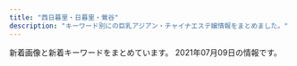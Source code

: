 ```yaml
---
title: "西日暮里・日暮里・鶯谷"
description: "キーワード別にの巨乳アジアン・チャイナエステ嬢情報をまとめました。"
---
```


新着画像と新着キーワードをまとめています。
2021年07月09日の情報です。

<DmmAffiliateIns />
<KeywordTable
  shops={
    [
    {
        "station": "JR\u897f\u65e5\u66ae\u91cc\u99c5",
        "name": "For You",
        "img_links": [
            "http://flowerscent.este.work/frame/fla/photo04.jpg",
            "http://flowerscent.este.work/frame/scroll3/scroll3.jpg",
            "http://flowerscent.este.work/2/uploadimg/1621772225.jpg",
            "http://flowerscent.este.work/navi/blk/temp_under2.jpg",
            "http://flowerscent.este.work/img/header.jpg",
            "http://flowerscent.este.work/kanban.png",
            "http://flowerscent.este.work/frame/fla/photo02.jpg",
            "http://flowerscent.este.work/2/uploadimg/1600260826.jpg",
            "http://flowerscent.este.work/frame/telimg/telbar.png",
            "http://flowerscent.este.work/frame/scroll1/scroll1.jpg",
            "http://flowerscent.este.work/frame/scroll2/scroll2.jpg",
            "http://flowerscent.este.work/frame/scroll4/scroll4.jpg",
            "http://flowerscent.este.work/2/uploadimg/1621772192.jpeg",
            "http://flowerscent.este.work/frame/fla/photo01.jpg",
            "http://flowerscent.este.work/2/uploadimg/1599833697.jpg",
            "http://flowerscent.este.work/frame/fla/photo03.jpg",
            "http://flowerscent.este.work/frame/scroll5/scroll5.jpg",
            "http://flowerscent.este.work/frame/fla/photo05.jpg"
        ],
        "keywords": {
            "87": 6,
            "83": 18,
            "E": 12,
            "C": 30,
            "86": 6,
            "84": 6
        },
        "url": "http://flowerscent.este.work/"
    },
    {
        "img_links": [
            "http://www.mac-riraku106.xyz/uploads/191128/1-19112Q31009521.jpg",
            "http://www.mac-riraku106.xyz/uploads/200317/1-20031G4420c38.jpg",
            "http://www.mac-riraku106.xyz/uploads/191219/1-191219124141563.jpg",
            "http://www.mac-riraku106.xyz/uploads/190723/30-1.jpg",
            "http://www.mac-riraku106.xyz/static/picture/top-img01.png",
            "http://www.mac-riraku106.xyz/uploads/191106/1-191106092J62Y.jpg",
            "http://www.mac-riraku106.xyz/uploads/191209/1-1912091229204E.jpg",
            "http://www.mac-riraku106.xyz/uploads/190723/1-2.jpg",
            "http://www.mac-riraku106.xyz/uploads/200325/1-2003251H340B9.jpg",
            "http://www.mac-riraku106.xyz/uploads/190723/23-1.jpg",
            "http://www.mac-riraku106.xyz/static/picture/top-img02.png",
            "http://www.mac-riraku106.xyz/uploads/190723/25-1.jpg",
            "http://www.mac-riraku106.xyz/uploads/200501/1-200501125159161.jpg",
            "http://www.mac-riraku106.xyz/uploads/200501/1-200501145011C2.jpg",
            "http://www.mac-riraku106.xyz/uploads/190723/34-1.jpg",
            "http://www.mac-riraku106.xyz/uploads/191106/1-191106092T0531.jpg",
            "http://www.mac-riraku106.xyz/uploads/200801/1-200P1110412514.jpg",
            "http://www.mac-riraku106.xyz/uploads/200317/1-20031G44220J0.jpg",
            "http://www.mac-riraku106.xyz/uploads/200501/1-200501144951148.jpg",
            "http://www.mac-riraku106.xyz/uploads/200317/1-20031G44235R7.jpg",
            "http://www.mac-riraku106.xyz/uploads/200608/1-20060Q02506204.jpg",
            "http://www.mac-riraku106.xyz/uploads/191209/1-191209123459153.jpg",
            "http://www.mac-riraku106.xyz/uploads/200310/1-200310130925920.jpg",
            "http://www.mac-riraku106.xyz/uploads/190723/10-1.jpg",
            "http://www.mac-riraku106.xyz/uploads/191209/1-191209122ZY50.jpg",
            "http://www.mac-riraku106.xyz/uploads/190906/1-1ZZ6125225A4.jpg",
            "http://www.mac-riraku106.xyz/uploads/200325/1-2003251H312V4.jpg",
            "http://www.mac-riraku106.xyz/uploads/200801/1-200P1110631926.jpg",
            "http://www.mac-riraku106.xyz/static/picture/top-img03.png",
            "http://www.mac-riraku106.xyz/static/picture/tel.png",
            "http://www.mac-riraku106.xyz/uploads/190906/1-1ZZ612503C39.jpg",
            "http://www.mac-riraku106.xyz/uploads/190826/1-1ZR6144611E0.jpg",
            "http://www.mac-riraku106.xyz/uploads/200818/1-200QQ554231G.jpg",
            "http://www.mac-riraku106.xyz/static/picture/michi02.png",
            "http://www.mac-riraku106.xyz/uploads/200310/1-200310130Z0421.jpg",
            "http://www.mac-riraku106.xyz/uploads/200801/1-200P1110A4M2.jpg",
            "http://www.mac-riraku106.xyz/uploads/200501/1-200501125251121.jpg",
            "http://www.mac-riraku106.xyz/uploads/190723/23-2.jpg",
            "http://www.mac-riraku106.xyz/static/picture/call.png",
            "http://www.mac-riraku106.xyz/uploads/200501/1-200501145002a7.jpg",
            "http://www.mac-riraku106.xyz/uploads/190723/21-1.jpg",
            "http://www.mac-riraku106.xyz/uploads/190723/10-2.jpg",
            "http://www.mac-riraku106.xyz/uploads/200310/1-20031013091I08.jpg",
            "http://www.mac-riraku106.xyz/uploads/191008/1-19100Q5453V63.jpg",
            "http://www.mac-riraku106.xyz/uploads/190723/1-1.jpg",
            "http://www.mac-riraku106.xyz/static/picture/top-img09.png",
            "http://www.mac-riraku106.xyz/uploads/190723/33-1.jpg",
            "http://www.mac-riraku106.xyz/uploads/190723/23-3.jpg",
            "http://www.mac-riraku106.xyz/uploads/200501/1-200501125150516.jpg",
            "http://www.mac-riraku106.xyz/uploads/191106/1-191106092S0357.jpg",
            "http://www.mac-riraku106.xyz/uploads/200608/1-20060Q0251EY.jpg",
            "http://www.mac-riraku106.xyz/uploads/191219/1-19121912423J29.jpg",
            "http://www.mac-riraku106.xyz/uploads/190926/1-1Z926131T2408.jpg",
            "http://www.mac-riraku106.xyz/uploads/200818/1-200QQ55415J4.jpg",
            "http://www.mac-riraku106.xyz/static/picture/michi01.png",
            "http://www.mac-riraku106.xyz/uploads/200501/1-200501125300127.jpg",
            "http://www.mac-riraku106.xyz/uploads/191128/1-19112Q3102OP.jpg",
            "http://www.mac-riraku106.xyz/uploads/190826/1-1ZR614462Qa.jpg",
            "http://www.mac-riraku106.xyz/uploads/191008/1-19100Q5451M20.jpg",
            "http://www.mac-riraku106.xyz/uploads/200818/1-200QQ5535E92.jpg",
            "http://www.mac-riraku106.xyz/uploads/191128/1-19112Q3111UF.jpg",
            "http://www.mac-riraku106.xyz/static/picture/1.jpg",
            "http://www.mac-riraku106.xyz/static/picture/2.jpg",
            "http://www.mac-riraku106.xyz/uploads/190926/1-1Z926131R6102.jpg"
        ],
        "url": "http://www.mac-riraku106.xyz/",
        "station": "JR\u65e5\u66ae\u91cc\u99c5\u5357\u53e3",
        "keywords": {
            "86": 19,
            "D": 47,
            "E": 6,
            "94": 3,
            "F": 3,
            "C": 19,
            "85": 15
        },
        "name": "\u306f\u305f\u3061"
    },
    {
        "name": "\u30ed\u30fc\u30ba",
        "keywords": {
            "\u4e73": 2
        },
        "img_links": [
            "http://www.minopom.xyz/uploads/allimg/210406/1-21040614313L45.jpg",
            "http://minopom.xyz/picture/totop_04.png",
            "http://minopom.xyz/uploads/allimg/210410/1-210410144323118.jpg",
            "http://minopom.xyz/picture/head.jpg",
            "http://www.minopom.xyz/picture/head.jpg",
            "http://minopom.xyz/picture/room1.jpg",
            "http://www.minopom.xyz/uploads/allimg/210410/1-210410145124148.jpg",
            "http://www.minopom.xyz/uploads/allimg/210410/1-210410145204C9.jpg",
            "http://minopom.xyz/uploads/allimg/210410/1-21041014450GC.jpg",
            "http://www.minopom.xyz/uploads/allimg/210410/1-21041014450GC.jpg",
            "http://minopom.xyz/uploads/210406/1-210406143111G0.jpg",
            "http://minopom.xyz/uploads/210430/1-2104301Q63S18.jpg",
            "http://www.minopom.xyz/picture/img.site-builder.jpg",
            "http://minopom.xyz/uploads/210406/1-210406143244C2.jpg",
            "http://minopom.xyz/uploads/allimg/210410/1-210410145204C9.jpg",
            "http://minopom.xyz/picture/room2.jpg",
            "http://minopom.xyz/uploads/allimg/210410/1-210410144U4934.jpg",
            "http://minopom.xyz/picture/room3.jpg",
            "http://minopom.xyz/uploads/allimg/210410/1-210410145124148.jpg",
            "http://minopom.xyz/uploads/210419/1-21041914162C16.jpg",
            "http://minopom.xyz/uploads/allimg/210410/1-2104101450455A.jpg",
            "http://minopom.xyz/uploads/allimg/210410/1-210410144PY50.jpg",
            "http://www.minopom.xyz/uploads/allimg/210410/1-2104101450455A.jpg",
            "http://www.minopom.xyz/uploads/allimg/210410/1-210410144U4934.jpg",
            "http://minopom.xyz/uploads/allimg/210406/1-21040614313L45.jpg",
            "http://minopom.xyz/picture/img.site-builder.jpg",
            "http://minopom.xyz/uploads/allimg/210410/1-21041014500NX.jpg",
            "http://www.minopom.xyz/uploads/allimg/210410/1-210410144PY50.jpg",
            "http://minopom.xyz/uploads/210406/1-2104061433121E.jpg",
            "http://www.minopom.xyz/uploads/allimg/210410/1-21041014500NX.jpg",
            "http://minopom.xyz/uploads/allimg/210410/1-21041014413S64.jpg",
            "http://www.minopom.xyz/picture/totop_04.png"
        ],
        "url": "http://minopom.xyz/",
        "station": "JR\u7530\u7aef\u99c5"
    },
    {
        "url": "http://chou.ies.bz/",
        "keywords": {
            "86": 7,
            "D": 8,
            "E": 2,
            "84": 1,
            "87": 2
        },
        "station": "JR\u897f\u65e5\u66ae\u91cc\u99c5",
        "img_links": [
            "http://chou.ies.bz/images/top.png",
            "http://chou.ies.bz/images/mobile.png",
            "http://chou.ies.bz/photos/sites/85/2019/06/2019062803491517.jpg",
            "http://chou.ies.bz/photos/sites/85/2020/12/2020121802483415.jpg",
            "http://chou.ies.bz/photos/sites/85/2019/07/2019070106340260.jpg",
            "http://chou.ies.bz/images/s3.png",
            "http://chou.ies.bz/photos/sites/85/2021/05/2021051201142065.jpg",
            "http://chou.ies.bz/images/s_staff.jpg",
            "http://chou.ies.bz/photos/sites/85/2020/12/2020120204265615.jpg",
            "http://chou.ies.bz/images/s1.png",
            "http://chou.ies.bz/images/n3.png",
            "http://chou.ies.bz/photos/sites/85/2021/06/2021060901285023.jpg",
            "http://chou.ies.bz/photos/sites/85/2019/07/2019070106330942.jpg",
            "http://chou.ies.bz/images/s_news.png",
            "http://chou.ies.bz/photos/sites/85/2019/07/2019070509385227.jpg",
            "http://chou.ies.bz/photos/sites/85/2020/12/2020120204150858.jpg",
            "http://chou.ies.bz/photos/sites/85/2019/07/2019070106333414.jpg",
            "http://chou.ies.bz/photos/sites/85/2021/04/2021042710033582.jpg",
            "http://chou.ies.bz/photos/sites/85/2020/10/2020100610383828.jpg",
            "http://chou.ies.bz/photos/sites/85/2019/12/2019120602315853.jpg",
            "http://chou.ies.bz/images/n1.jpg",
            "http://chou.ies.bz/images/s_link.png",
            "http://chou.ies.bz/photos/sites/85/2021/07/2021070301592095.jpg",
            "http://chou.ies.bz/images/s_pick.png",
            "http://chou.ies.bz/photos/sites/85/2019/07/2019070106320474.jpg",
            "http://chou.ies.bz/photos/sites/85/2020/10/2020100610370157.jpg"
        ],
        "name": "\u706f\u308a\u5c4b"
    },
    {
        "url": "https://sawa-relax.tokyo/",
        "img_links": [
            "https://sawa-relax.tokyo/wp-content/themes/este/img/tel_header.png",
            "https://sawa-relax.tokyo/wp-content/themes/este/img/top-img01b.png",
            "https://sawa-relax.tokyo/wp-content/themes/este/img/top-img01a.png",
            "https://sawa-relax.tokyo/wp-content/themes/este/img/2.jpg",
            "https://sawa-relax.tokyo/wp-content/uploads/2021/05/098761sawaya.jpg",
            "https://sawa-relax.tokyo/wp-content/uploads/2021/05/78612sawaya.jpg",
            "https://sawa-relax.tokyo/wp-content/themes/este/img/tel_footer.png",
            "https://sawa-relax.tokyo/wp-content/themes/este/img/top-img02.png",
            "https://sawa-relax.tokyo/wp-content/uploads/2021/05/9876546789sawaya.jpg",
            "https://sawa-relax.tokyo/wp-content/themes/este/img/call.png",
            "https://sawa-relax.tokyo/wp-content/themes/este/img/3.jpg",
            "https://sawa-relax.tokyo/wp-content/themes/este/img/4.jpg",
            "https://sawa-relax.tokyo/wp-content/themes/este/img/1.jpg"
        ],
        "station": "JR\u7530\u7aef\u99c5\u5317\u53e3",
        "keywords": {
            "D": 4,
            "C": 4,
            "F": 4
        },
        "name": "\u3055\u308f\u3084\u304b\u30ca\u30a4\u30c8"
    },
    {
        "station": "JR\u65e5\u66ae\u91cc\u99c5\u5357\u53e3",
        "keywords": {
            "86": 7,
            "D": 6,
            "E": 1
        },
        "url": "http://esthe-massage.xyz/",
        "img_links": [
            "http://esthe-massage.xyz/images/no.png",
            "http://esthe-massage.xyz/images/cg03.jpg",
            "http://esthe-massage.xyz/images/top001.png",
            "http://esthe-massage.xyz/images/cg02.jpg",
            "http://esthe-massage.xyz/images/cg04.jpg",
            "http://esthe-massage.xyz/images/cg01.jpg",
            "http://esthe-massage.xyz/images/nav-001.png",
            "http://esthe-massage.xyz/images/cg05.jpg",
            "http://esthe-massage.xyz/images/cg06.jpg",
            "http://esthe-massage.xyz/images/nav-002.png",
            "http://esthe-massage.xyz/images/tel.png",
            "http://esthe-massage.xyz/images/nav-004.png",
            "http://esthe-massage.xyz/images/cg011.jpg",
            "http://esthe-massage.xyz/images/nav-005.png",
            "http://esthe-massage.xyz/images/nav-003.png",
            "http://esthe-massage.xyz/images/nav-006.png",
            "http://esthe-massage.xyz/images/cg07.jpg"
        ],
        "name": "FLORA \uff5e\u30d5\u30ed\u30fc\u30e9\uff5e"
    },
    {
        "keywords": {},
        "img_links": [
            "http://lillian.work/icon/facebook.png",
            "http://lillian.work/button/home.png",
            "http://lillian.work/room/room-l4.jpg",
            "http://lillian.work/room/room-l1.jpg",
            "http://lillian.work/icon/twitter.png",
            "http://lillian.work/room/room-l3.jpg",
            "http://lillian.work/room/esthe2.jpg",
            "http://lillian.work/room/esthe1.jpg",
            "http://lillian.work/staff/nana-l1.jpg",
            "http://lillian.work/staff/miki-l1.jpg",
            "http://lillian.work/staff/miki-s1.jpg",
            "http://lillian.work/room/tl1.jpg",
            "http://lillian.work/images/footer-r.png",
            "http://lillian.work/room/tl2.jpg",
            "http://lillian.work/images/clear.png",
            "http://lillian.work/images/flower.png",
            "http://lillian.work/images/main1.jpg",
            "http://lillian.work/room/room-l2.jpg",
            "http://lillian.work/button/staff.png",
            "http://lillian.work/images/main-sp.jpg",
            "http://lillian.work/icon/line.png",
            "http://lillian.work/icon/google_plus.png",
            "http://lillian.work/room/esthe3.jpg",
            "http://lillian.work/staff/nana-s1.jpg",
            "http://lillian.work/room/tl3.jpg",
            "http://lillian.work/images/footer-l.png",
            "http://lillian.work/images/header3.png"
        ],
        "station": "JR\u9daf\u8c37\u99c5\u5317\u53e3",
        "name": "Oasis\uff5e\u30aa\u30a2\u30b7\u30b9",
        "url": "http://lillian.work/"
    },
    {
        "station": "JR\u9daf\u8c37\u99c5\u5317\u53e3",
        "keywords": {
            "86": 20,
            "E": 8,
            "D": 12
        },
        "url": "http://aroma-est.net/",
        "img_links": [
            "http://aroma-est.net/images/slider/slide2.png",
            "http://aroma-est.net/images/slider/slide2s.png",
            "http://aroma-est.net/images/qr.jpg",
            "http://aroma-est.net/images/r6.png",
            "http://aroma-est.net/images/staff_images/st4.jpg",
            "http://aroma-est.net/images/slider/slide1s.png",
            "http://aroma-est.net/images/staff_images/sta5.jpg",
            "http://aroma-est.net/images/index_01.jpg",
            "http://aroma-est.net/images/staff_images/sta1.jpg",
            "http://aroma-est.net/images/staff_images/st7.jpg",
            "http://aroma-est.net/images/r2.png",
            "http://aroma-est.net/images/r7.png",
            "http://aroma-est.net/images/an_5_01.jpg",
            "http://aroma-est.net/images/an_2_01.jpg",
            "http://aroma-est.net/images/an_1_01.jpg",
            "http://aroma-est.net/images/index-2.jpg",
            "http://aroma-est.net/images/r4.png",
            "http://aroma-est.net/images/staff_images/sta2.jpg",
            "http://aroma-est.net/images/an_5_02.jpg",
            "http://aroma-est.net/images/no.png",
            "http://aroma-est.net/images/r5.png",
            "http://aroma-est.net/images/slider/slide1.png",
            "http://aroma-est.net/images/slider/slide3s.png",
            "http://aroma-est.net/images/an_2_02.jpg",
            "http://aroma-est.net/images/an_3_02.jpg",
            "http://aroma-est.net/images/an_6_02.jpg",
            "http://aroma-est.net/images/sys1.jpg",
            "http://aroma-est.net/images/fbb.jpg",
            "http://aroma-est.net/images/r1.png",
            "http://aroma-est.net/images/r3.png",
            "http://aroma-est.net/images/slider/slide3.png",
            "http://aroma-est.net/images/staff_images/sta7.jpg",
            "http://aroma-est.net/images/an_6_01.jpg",
            "http://aroma-est.net/images/r8.png",
            "http://aroma-est.net/images/staff_images/sl.png",
            "http://aroma-est.net/images/staff_images/st1.jpg",
            "http://aroma-est.net/images/an_4_01.jpg",
            "http://aroma-est.net/images/staff_images/st2.jpg",
            "http://aroma-est.net/images/staff_images/sta4.jpg",
            "http://aroma-est.net/images/an_3_01.jpg",
            "http://aroma-est.net/images/staff_images/st21.jpg",
            "http://aroma-est.net/images/staff_images/st5.jpg",
            "http://aroma-est.net/images/index-1.jpg",
            "http://aroma-est.net/images/an_4_02.jpg",
            "http://aroma-est.net/images/an_1_02.jpg"
        ],
        "name": "\u96c5"
    },
    {
        "url": "http://momo.tyo.cm/",
        "keywords": {
            "85": 5,
            "86": 15,
            "D": 20
        },
        "station": "JR\u65e5\u66ae\u91cc\u99c5\u5357\u53e3",
        "name": "\u6843",
        "img_links": [
            "http://momo.tyo.cm/images/top_slider01.jpg",
            "http://momo.tyo.cm/images/tit_com02.png",
            "http://momo.tyo.cm/photos/sites/53/2021/02/2021021607405730.jpg",
            "http://momo.tyo.cm/images/nav_link04.png",
            "http://momo.tyo.cm/images/tit_com04.png",
            "http://momo.tyo.cm/images/bg_pick.png",
            "http://momo.tyo.cm/photos/sites/53/2021/02/2021021607405658.jpg",
            "http://momo.tyo.cm/images/nav_link06.png",
            "http://momo.tyo.cm/images/news.png",
            "http://momo.tyo.cm/images/tit_link01.png",
            "http://momo.tyo.cm/images/border01.png",
            "http://momo.tyo.cm/images/tit_com.png",
            "http://momo.tyo.cm/images/tit04.png",
            "http://momo.tyo.cm/images/tit03.png",
            "http://momo.tyo.cm/images/tit_staff.png",
            "http://momo.tyo.cm/photos/sites/53/2021/02/2021021607405578.jpg",
            "http://momo.tyo.cm/images/nav_link01.png",
            "http://momo.tyo.cm/images/nav_link03.png",
            "http://momo.tyo.cm/images/tit_com01.png",
            "http://momo.tyo.cm/images/border02.png",
            "http://momo.tyo.cm/images/nav_link02.png",
            "http://momo.tyo.cm/images/tit_com05.png",
            "http://momo.tyo.cm/images/pagetop.png",
            "http://momo.tyo.cm/images/nav_link05.png",
            "http://momo.tyo.cm/images/top_slider02.jpg",
            "http://momo.tyo.cm/images/tit_com03.png",
            "http://momo.tyo.cm/photos/sites/53/2021/02/2021021607405882.jpg",
            "http://momo.tyo.cm/images/tit02.png",
            "http://momo.tyo.cm/images/tit01.png",
            "http://momo.tyo.cm/images/tit05.png"
        ]
    },
    {
        "img_links": [
            "https://mominoki.tyo.ac/photos/sites/41/2021/03/202103150747058.jpg",
            "https://mominoki.tyo.ac/images/themes/pink/no1.png",
            "https://mominoki.tyo.ac/images/themes/pink/mobile.jpg",
            "https://mominoki.tyo.ac/photos/sites/41/2020/09/2020092804344859.jpg",
            "https://mominoki.tyo.ac/images/themes/pink/s_ranking.png",
            "https://mominoki.tyo.ac/photos/sites/41/2021/03/202103150746598.jpg",
            "https://mominoki.tyo.ac/images/themes/pink/no2.png",
            "https://mominoki.tyo.ac/images/themes/pink/s_staff.png",
            "https://mominoki.tyo.ac/photos/sites/41/2020/09/2020092804344750.jpg",
            "https://mominoki.tyo.ac/images/themes/pink/line.png",
            "https://mominoki.tyo.ac/images/themes/pink/s_newface.png",
            "https://mominoki.tyo.ac/photos/sites/41/2021/06/202106070158042.jpg",
            "https://mominoki.tyo.ac/images/themes/pink/s_link.png",
            "https://mominoki.tyo.ac/images/themes/pink/r3.jpg",
            "https://mominoki.tyo.ac/photos/sites/41/2020/09/2020092810535583.jpg",
            "https://mominoki.tyo.ac/photos/sites/41/2020/09/2020092804344656.jpg",
            "https://mominoki.tyo.ac/images/themes/pink/s_pickup.png",
            "https://mominoki.tyo.ac/images/themes/pink/s_news.png",
            "https://mominoki.tyo.ac/photos/sites/41/2020/09/2020092801595154.jpg",
            "https://mominoki.tyo.ac/photos/sites/41/2020/11/2020111401222038.jpg"
        ],
        "name": "\u3082\u307f\u306e\u6728",
        "url": "https://mominoki.tyo.ac/",
        "keywords": {
            "85": 9,
            "C": 10,
            "E": 2,
            "D": 20,
            "86": 5,
            "83": 3,
            "87": 5
        },
        "station": "\u753a\u5c4b\u99c51\u756a\u51fa\u53e3"
    },
    {
        "station": "JR\u897f\u65e5\u66ae\u91cc\u99c5",
        "name": "\u6e29\u99a8\u6e2f-\u304a\u3093\u304d\u3087\u3046\u3053\u3046-",
        "img_links": [
            "http://onkyoukou.tyo.cm/images/top.png",
            "http://onkyoukou.tyo.cm/images/s_pick.jpg",
            "http://onkyoukou.tyo.cm/images/face_bj3.jpg",
            "http://onkyoukou.tyo.cm/images/s_face.jpg",
            "http://onkyoukou.tyo.cm/images/s_staff.jpg",
            "http://onkyoukou.tyo.cm/photos/sites/88/2020/03/2020030111163079.jpg",
            "http://onkyoukou.tyo.cm/photos/sites/88/2017/03/staff4.jpg",
            "http://onkyoukou.tyo.cm/images/nbj1.jpg",
            "http://onkyoukou.tyo.cm/images/s_staff1.jpg",
            "http://onkyoukou.tyo.cm/photos/sites/88/2017/03/staff1.jpg",
            "http://onkyoukou.tyo.cm/images/s_link.jpg",
            "http://onkyoukou.tyo.cm/images/nbj3.jpg",
            "http://onkyoukou.tyo.cm/images/acc3.jpg",
            "http://onkyoukou.tyo.cm/images/s_news.jpg",
            "http://onkyoukou.tyo.cm/images/face_bj.jpg",
            "http://onkyoukou.tyo.cm/images/n1.jpg",
            "http://onkyoukou.tyo.cm/images/acc2.jpg",
            "http://onkyoukou.tyo.cm/images/n3.jpg",
            "http://onkyoukou.tyo.cm/photos/sites/88/2017/03/staff2.jpg",
            "http://onkyoukou.tyo.cm/images/mobile.jpg",
            "http://onkyoukou.tyo.cm/images/s_mobile.jpg",
            "http://onkyoukou.tyo.cm/images/acc1.jpg",
            "http://onkyoukou.tyo.cm/images/line.jpg"
        ],
        "url": "http://onkyoukou.tyo.cm/",
        "keywords": {
            "86": 3,
            "87": 3,
            "C": 10,
            "88": 4
        }
    },
    {
        "url": "http://esthe-aroma.red/",
        "keywords": {
            "86": 10,
            "D": 9,
            "E": 1
        },
        "station": "JR\u65e5\u66ae\u91cc\u99c5\u6771\u53e3",
        "img_links": [
            "http://esthe-aroma.red/images/cg04.jpg",
            "http://esthe-aroma.red/images/cg03.jpg",
            "http://esthe-aroma.red/images/staff_s.png",
            "http://esthe-aroma.red/images/cg02.jpg",
            "http://esthe-aroma.red/images/r4.jpg",
            "http://esthe-aroma.red/images/cg06.jpg",
            "http://esthe-aroma.red/images/cg08.jpg",
            "http://esthe-aroma.red/images/precau.png",
            "http://esthe-aroma.red/link/menlog.jpg",
            "http://esthe-aroma.red/images/cg07.jpg",
            "http://esthe-aroma.red/images/rec.png",
            "http://esthe-aroma.red/images/sruru.jpg",
            "http://esthe-aroma.red/images/cg05.jpg",
            "http://esthe-aroma.red/images/imm.jpg",
            "http://esthe-aroma.red/images/r1.jpg",
            "http://esthe-aroma.red/images/news.png",
            "http://esthe-aroma.red/images/top.png",
            "http://esthe-aroma.red/images/cg09.jpg",
            "http://esthe-aroma.red/images/cg01.jpg",
            "http://esthe-aroma.red/images/r3.jpg",
            "http://esthe-aroma.red/images/evetop.png",
            "http://esthe-aroma.red/images/kan.jpg",
            "http://esthe-aroma.red/images/r2.jpg",
            "http://esthe-aroma.red/images/cg10.jpg"
        ],
        "name": "\u548c\u5408 \u308f\u3054\u3046"
    },
    {
        "keywords": {
            "C": 6
        },
        "img_links": [
            "http://www.en-nippori.net/image/mainparts/images/navi01_06.jpg",
            "http://www.en-nippori.net/image/therapist/04.jpg",
            "http://www.en-nippori.net/image/mainparts/images/navi01_07.jpg",
            "http://www.en-nippori.net/image/mainparts/images/navi01_05.jpg",
            "http://www.en-nippori.net/image/mainparts/images/navi01_02.jpg",
            "http://www.en-nippori.net/image/therapist/02.jpg",
            "http://www.en-nippori.net/image/therapist/06.jpg",
            "http://www.en-nippori.net/image/mainparts/images/navi01_03.jpg",
            "http://www.en-nippori.net/image/mainparts/images/navi01_04.jpg",
            "http://www.en-nippori.net/image/mainparts/main.jpg",
            "http://www.en-nippori.net/image/index/top.jpg",
            "http://www.en-nippori.net/image/therapist/03.jpg",
            "http://www.en-nippori.net/image/therapist/01.jpg"
        ],
        "station": "JR\u65e5\u66ae\u91cc\u99c5\u6771\u53e3",
        "name": "\u7e01",
        "url": "http://www.en-nippori.net/"
    },
    {
        "img_links": [
            "http://www.relax-mirai.info/images/m03.jpg",
            "http://www.relax-mirai.info/i/images/momo1.jpg",
            "http://www.relax-mirai.info/gals/kaka1.jpg",
            "http://www.relax-mirai.info/gals/emi1.jpg",
            "http://www.relax-mirai.info/i/120/sayuri1.jpg",
            "http://www.relax-mirai.info/images/risa1.jpg",
            "http://www.relax-mirai.info/images/momo1.jpg",
            "http://www.relax-mirai.info/gals/aki1.jpg",
            "http://www.relax-mirai.info/images/qr.jpg",
            "http://www.relax-mirai.info/images/info02.jpg",
            "http://www.relax-mirai.info/gals/risa1.jpg",
            "http://www.relax-mirai.info/images/m04.jpg",
            "http://www.relax-mirai.info/images/m02.jpg",
            "http://www.relax-mirai.info/images/sayuri1.jpg",
            "http://www.relax-mirai.info/i/images/sayuri1.jpg",
            "http://www.relax-mirai.info/images/info01.jpg"
        ],
        "keywords": {},
        "url": "http://www.relax-mirai.info/",
        "station": "\u65e5\u66ae\u91cc\u99c5\u6771\u53e3",
        "name": "\u672a\u6765"
    },
    {
        "keywords": {},
        "station": "JR\u65e5\u66ae\u91cc\u99c5\u6771\u53e3",
        "name": "\u307f\u306a\u307f",
        "url": "http://es-minami.com/",
        "img_links": [
            "http://es-minami.com/img/nana1.jpg",
            "http://es-minami.com/images/mika1.jpg",
            "http://es-minami.com/images/sayuri1.jpg",
            "http://es-minami.com/gals/mika1.jpg",
            "http://es-minami.com/gals/riri1.jpg",
            "http://es-minami.com/gals/sayuri2.jpg",
            "http://www.es-minami.com/images/mika2.jpg",
            "http://www.es-minami.com/gals/yuki1.jpg",
            "http://www.es-minami.com/gals/mika2.jpg",
            "http://es-minami.com/gals/nana1.jpg",
            "http://www.es-minami.com/gals/sayuri2.jpg",
            "http://www.es-minami.com/images/mobole.png",
            "http://es-minami.com/images/mika2.jpg",
            "http://es-minami.com/images/nana1.jpg",
            "http://www.es-minami.com/img/nana1.jpg",
            "http://es-minami.com/img/yuki1.jpg",
            "http://www.es-minami.com/gals/sakura1.jpg",
            "http://www.es-minami.com/gals/nana1.jpg",
            "http://es-minami.com/images/news.png",
            "http://www.es-minami.com/img/yuki1.jpg",
            "http://www.es-minami.com/gals/mika1.jpg",
            "http://www.es-minami.com/images/sayuri1.jpg",
            "http://es-minami.com/gals/sayuri1.jpg",
            "http://www.es-minami.com/img/mika2.jpg",
            "http://www.es-minami.com/images/pick_staff6.jpg",
            "http://www.es-minami.com/images/staff-bar.png",
            "http://es-minami.com/gals/sakura1.jpg",
            "http://www.es-minami.com/gals/sayuri1.jpg",
            "http://es-minami.com/gals/mika2.jpg",
            "http://www.es-minami.com/images/mika1.jpg",
            "http://es-minami.com/images/pick_staff6.jpg",
            "http://es-minami.com/gals/yuki1.jpg",
            "http://es-minami.com/images/sayuri2.jpg",
            "http://es-minami.com/gals/rika1.jpg",
            "http://www.es-minami.com/images/riri1.jpg",
            "http://www.es-minami.com/images/yuki1.jpg",
            "http://www.es-minami.com/images/rika1.jpg",
            "http://www.es-minami.com/img/sayuri1.jpg",
            "http://www.es-minami.com/img/riri1.jpg",
            "http://www.es-minami.com/images/sayuri2.jpg",
            "http://es-minami.com/images/rika1.jpg",
            "http://www.es-minami.com/gals/rika1.jpg",
            "http://es-minami.com/images/riri1.jpg",
            "http://es-minami.com/img/mika2.jpg",
            "http://es-minami.com/img/sayuri2.jpg",
            "http://es-minami.com/images/yuki1.jpg",
            "http://www.es-minami.com/images/news.png",
            "http://www.es-minami.com/img/mika1.jpg",
            "http://es-minami.com/img/sayuri1.jpg",
            "http://www.es-minami.com/img/sayuri2.jpg",
            "http://www.es-minami.com/gals/riri1.jpg",
            "http://es-minami.com/images/staff-bar.png",
            "http://es-minami.com/img/riri1.jpg",
            "http://www.es-minami.com/images/nana1.jpg",
            "http://es-minami.com/images/mobole.png",
            "http://es-minami.com/img/mika1.jpg"
        ]
    },
    {
        "img_links": [
            "http://vineryu.xyz/picture/fla.jpg",
            "http://vineryu.xyz/uploads/210603/1-21060309344H02.jpg",
            "http://vineryu.xyz/uploads/210603/1-21060309335L40.jpg",
            "http://vineryu.xyz/uploads/210608/1-21060Q64509648.jpg",
            "http://vineryu.xyz/uploads/210603/1-210603093505U9.jpg",
            "http://vineryu.xyz/uploads/210608/1-21060Q6464E40.jpg",
            "http://vineryu.xyz/uploads/210603/1-210603093435K6.jpg",
            "http://vineryu.xyz/uploads/210706/1-210F6105945648.jpg",
            "http://vineryu.xyz/uploads/210608/1-21060Q64635522.jpg",
            "http://vineryu.xyz/uploads/210608/1-21060Q64523591.jpg",
            "http://vineryu.xyz/picture/photo02.jpg",
            "http://vineryu.xyz/uploads/210603/1-210603092541234.jpg",
            "http://vineryu.xyz/picture/photo04.jpg",
            "http://vineryu.xyz/uploads/210603/1-210603093535919.jpg",
            "http://vineryu.xyz/uploads/210603/1-21060309354I30.jpg",
            "http://vineryu.xyz/uploads/210603/1-210603093516146.jpg",
            "http://vineryu.xyz/uploads/210603/1-2106030925294Y.jpg",
            "http://vineryu.xyz/picture/photo03.jpg",
            "http://vineryu.xyz/picture/photo01.jpg",
            "http://vineryu.xyz/uploads/210706/1-210F610593DU.jpg",
            "http://vineryu.xyz/uploads/210603/1-21060309341O93.jpg"
        ],
        "keywords": {
            "\u4e73": 2
        },
        "name": "\u304a\u3072\u3081",
        "station": "JR\u65e5\u66ae\u91cc\u99c5\u6771\u53e3",
        "url": "http://vineryu.xyz/"
    },
    {
        "name": "\u30bd\u30d5\u30a3\u30a2",
        "url": "https://www.sofia-est.com/",
        "station": "JR\u65e5\u66ae\u91cc\u99c5\u5357\u53e3",
        "img_links": [
            "https://www.sofia-est.com/img/material/top_movie.png",
            "https://www.sofia-est.com/img/material/hosi5.png",
            "https://www.sofia-est.com/img/material/course_tanta2.png",
            "https://www.sofia-est.com/img/material/gm3_rollout.png",
            "https://www.sofia-est.com/img/material/coursepoint_rev2.png",
            "https://www.sofia-est.com/img/girl/thumb/s92_1.jpg",
            "https://www.sofia-est.com/img/girl/thumb/s100_1.jpg",
            "https://www.sofia-est.com/img/material/gm1_rollout.png",
            "https://www.sofia-est.com/img/girl/thumb/s97_1.jpg",
            "https://www.sofia-est.com/img/material/mob_m1_rev1.jpg",
            "https://www.sofia-est.com/img/material/top_kodawariimg1.jpg",
            "https://www.sofia-est.com/img/girl/list/s111_list.jpg",
            "https://www.sofia-est.com/img/girl/thumb/s55_1.jpg",
            "https://www.sofia-est.com/img/material/page5_subt1.png",
            "https://www.sofia-est.com/img/girl/main/s92_1.jpg",
            "https://www.sofia-est.com/img/girl/thumb/s105_2.jpg",
            "https://www.sofia-est.com/img/girl/main/s99_1.jpg",
            "https://www.sofia-est.com/img/material/movie20141210.jpg",
            "https://www.sofia-est.com/img/girl/thumb/s94_1.jpg",
            "https://www.sofia-est.com/img/girl/thumb/s56_2.jpg",
            "https://www.sofia-est.com/img/material/page8_subt2.png",
            "https://www.sofia-est.com/img/top/topslide20141211.jpg",
            "https://www.sofia-est.com/img/material/gm2_rollout.png",
            "https://www.sofia-est.com/img/material/phototxt.jpg",
            "https://www.sofia-est.com/img/girl/list/s94_list.jpg",
            "https://www.sofia-est.com/img/girl/thumb/s84_1.jpg",
            "https://www.sofia-est.com/img/girl/main/s100_1.jpg",
            "https://www.sofia-est.com/img/material/page4_subt1.png",
            "https://www.sofia-est.com/img/girl/mobilepickup/mobilepickup20200302124127.jpg",
            "https://www.sofia-est.com/img/material/top_about.png",
            "https://www.sofia-est.com/img/material/mob_t1.jpg",
            "https://www.sofia-est.com/img/material/page6_subt3.png",
            "https://www.sofia-est.com/img/material/page3_subt1.png",
            "https://www.sofia-est.com/img/material/noimg_m.jpg",
            "https://www.sofia-est.com/img/girl/thumb/s94_2.jpg",
            "https://www.sofia-est.com/img/material/photo8.jpg",
            "https://www.sofia-est.com/img/material/page7_subt1.png",
            "https://www.sofia-est.com/img/material/mobileqr.png",
            "https://www.sofia-est.com/img/material/gm4_rollout.png",
            "https://www.sofia-est.com/img/material/top_pickup.png",
            "https://www.sofia-est.com/img/girl/list/s108_list.jpg",
            "https://www.sofia-est.com/img/girl/main/s81_1.jpg",
            "https://www.sofia-est.com/img/material/photo2.jpg",
            "https://www.sofia-est.com/img/girl/thumb/s56_1.jpg",
            "https://www.sofia-est.com/img/girl/thumb/s89_2.jpg",
            "https://www.sofia-est.com/img/girl/list/s89_list.jpg",
            "https://www.sofia-est.com/img/girl/list/s81_list.jpg",
            "https://www.sofia-est.com/img/girl/thumb/s100_2.jpg",
            "https://www.sofia-est.com/img/girl/thumb/s108_3.jpg",
            "https://www.sofia-est.com/img/material/top_camp.png",
            "https://www.sofia-est.com/img/girl/list/s97_list.jpg",
            "https://www.sofia-est.com/img/girl/pickup/pickup20200909154852.jpg",
            "https://www.sofia-est.com/img/girl/thumb/s105_1.jpg",
            "https://www.sofia-est.com/img/girl/pickup/pickup20200909154945.jpg",
            "https://www.sofia-est.com/img/material/noimg_thumb.jpg",
            "https://www.sofia-est.com/img/girl/thumb/s97_2.jpg",
            "https://www.sofia-est.com/img/girl/thumb/s55_2.jpg",
            "https://www.sofia-est.com/img/girl/thumb/s108_2.jpg",
            "https://www.sofia-est.com/img/material/doublecourse_rev1.png",
            "https://www.sofia-est.com/img/girl/thumb/s105_4.jpg",
            "https://www.sofia-est.com/img/girl/list/s99_list.jpg",
            "https://www.sofia-est.com/img/girl/pickup/pickup20191220093623.jpg",
            "https://www.sofia-est.com/img/top/topslide20150918.jpg",
            "https://www.sofia-est.com/img/material/page6_subt2.png",
            "https://www.sofia-est.com/img/girl/main/s106_1.jpg",
            "https://www.sofia-est.com/img/material/page3_1_subt2.png",
            "https://www.sofia-est.com/img/girl/main/s97_1.jpg",
            "https://www.sofia-est.com/img/material/photo7.jpg",
            "https://www.sofia-est.com/img/girl/thumb/s92_2.jpg",
            "https://www.sofia-est.com/img/girl/main/s105_1.jpg",
            "https://www.sofia-est.com/img/girl/thumb/s81_3.jpg",
            "https://www.sofia-est.com/img/material/photo5.jpg",
            "https://www.sofia-est.com/img/material/page3_1_subt1.png",
            "https://www.sofia-est.com/img/girl/main/s56_1.jpg",
            "https://www.sofia-est.com/img/girl/thumb/s106_4.jpg",
            "https://www.sofia-est.com/img/material/pagetop_rollout.png",
            "https://www.sofia-est.com/img/material/iph.png",
            "https://www.sofia-est.com/img/material/page2_subt1.png",
            "https://www.sofia-est.com/img/material/page8_subt1.png",
            "https://www.sofia-est.com/img/material/yakusoku.png",
            "https://www.sofia-est.com/img/material/mob_m2_rev1.jpg",
            "https://www.sofia-est.com/img/girl/main/s108_1.jpg",
            "https://www.sofia-est.com/img/material/top_newface.png",
            "https://www.sofia-est.com/img/material/top_infomation.png",
            "https://www.sofia-est.com/img/girl/list/s113_list.jpg",
            "https://www.sofia-est.com/img/girl/thumb/s106_2.jpg",
            "https://www.sofia-est.com/img/material/page5_subt2.png",
            "https://www.sofia-est.com/img/girl/main/s55_1.jpg",
            "https://www.sofia-est.com/img/girl/thumb/s81_4.jpg",
            "https://www.sofia-est.com/img/girl/thumb/s106_3.jpg",
            "https://www.sofia-est.com/img/girl/list/s106_list.jpg",
            "https://www.sofia-est.com/img/girl/list/s105_list.jpg",
            "https://www.sofia-est.com/img/material/photo4.jpg",
            "https://www.sofia-est.com/img/material/top_news.png",
            "https://www.sofia-est.com/img/material/photo1.jpg",
            "https://www.sofia-est.com/img/material/noimg_b.jpg",
            "https://www.sofia-est.com/img/girl/list/s56_list.jpg",
            "https://www.sofia-est.com/img/girl/thumb/s105_5.jpg",
            "https://www.sofia-est.com/img/girl/thumb/s55_3.jpg",
            "https://www.sofia-est.com/img/girl/thumb/s81_2.jpg",
            "https://www.sofia-est.com/img/material/photobig.jpg",
            "https://www.sofia-est.com/img/girl/thumb/s81_5.jpg",
            "https://www.sofia-est.com/img/girl/thumb/s113_2.jpg",
            "https://www.sofia-est.com/img/material/top_kodawari.png",
            "https://www.sofia-est.com/img/what/coupon202009.png",
            "https://www.sofia-est.com/img/girl/thumb/s113_1.jpg",
            "https://www.sofia-est.com/img/material/gm6_rollout.png",
            "https://www.sofia-est.com/img/girl/pickup/pickup20190509222453.jpg",
            "https://www.sofia-est.com/img/material/mob_m5.jpg",
            "https://www.sofia-est.com/img/banner/koko_120x60.png",
            "https://www.sofia-est.com/img/material/courseoption_rev1.png",
            "https://www.sofia-est.com/img/material/mob_youtube.png",
            "https://www.sofia-est.com/img/girl/list/s55_list.jpg",
            "https://www.sofia-est.com/img/material/movie_right_yaji.png",
            "https://www.sofia-est.com/img/material/course_tanta1.png",
            "https://www.sofia-est.com/img/girl/list/s84_list.jpg",
            "https://www.sofia-est.com/img/material/mob_t2.jpg",
            "https://www.sofia-est.com/img/material/gm5_rollout.png",
            "https://www.sofia-est.com/img/girl/list/s92_list.jpg",
            "https://www.sofia-est.com/img/girl/thumb/s99_1.jpg",
            "https://www.sofia-est.com/img/material/mob_t5.jpg",
            "https://www.sofia-est.com/img/girl/thumb/s89_1.jpg",
            "https://www.sofia-est.com/img/girl/thumb/s106_1.jpg",
            "https://www.sofia-est.com/img/material/top_twitter.png",
            "https://www.sofia-est.com/img/girl/thumb/s81_1.jpg",
            "https://www.sofia-est.com/img/girl/thumb/s105_3.jpg",
            "https://www.sofia-est.com/img/girl/main/s89_1.jpg",
            "https://www.sofia-est.com/img/material/page6_subt1.png",
            "https://www.sofia-est.com/img/top/topslide20141210.jpg",
            "https://www.sofia-est.com/img/material/mob_m3_rev1.jpg",
            "https://www.sofia-est.com/img/girl/main/s94_1.jpg",
            "https://www.sofia-est.com/img/girl/pickup/pickup20200111122329.jpg",
            "https://www.sofia-est.com/img/material/movieicon.png",
            "https://www.sofia-est.com/img/girl/thumb/s108_1.jpg",
            "https://www.sofia-est.com/img/material/photo3.jpg",
            "https://www.sofia-est.com/img/material/mob_t3.jpg",
            "https://www.sofia-est.com/img/material/mob_m4.jpg",
            "https://www.sofia-est.com/img/girl/thumb/s106_5.jpg",
            "https://www.sofia-est.com/img/material/page4_subt2.png",
            "https://www.sofia-est.com/img/material/movie_left_yaji.png",
            "https://www.sofia-est.com/img/material/photo6.jpg",
            "https://www.sofia-est.com/img/girl/pickup/pickup20191220093702.jpg",
            "https://www.sofia-est.com/img/girl/thumb/s99_2.jpg",
            "https://www.sofia-est.com/img/material/mob_t4.jpg",
            "https://www.sofia-est.com/img/girl/main/s113_1.jpg",
            "https://www.sofia-est.com/img/material/sd_rt_btn.png",
            "https://www.sofia-est.com/img/girl/list/s100_list.jpg"
        ],
        "keywords": {
            "\u30bb\u30af\u30b7\u30fc": 33,
            "\u30c0\u30a4\u30ca\u30de\u30a4\u30c8": 1,
            "G": 2
        }
    },
    {
        "keywords": {},
        "url": "http://www.night.ne.jp/tokyo/yuki/",
        "station": "\u5165\u8c37\u99c52\u756a\u51fa\u53e3",
        "img_links": [
            "http://www.night.ne.jp/nightnet/img/8.jpg",
            "http://www.night.ne.jp/nightnet/img/1.jpg",
            "http://www.night.ne.jp/nightnet/img/13.jpg",
            "http://www.night.ne.jp/tokyo/yuki/img/skill_1.jpg",
            "http://www.night.ne.jp/nightnet/img/11.jpg",
            "http://www.night.ne.jp/tokyo/yuki/img/index_top.jpg",
            "http://www.night.ne.jp/nightnet/img/12a.jpg",
            "http://www.night.ne.jp/nightnet/img/15.jpg",
            "http://www.night.ne.jp/nightnet/img/5.jpg",
            "http://www.night.ne.jp/nightnet/img/14.jpg",
            "http://www.night.ne.jp/nightnet/img/9.jpg",
            "http://www.night.ne.jp/tokyo/yuki/img/index_view.jpg",
            "http://www.night.ne.jp/tokyo/yuki/img/index.jpg",
            "http://www.night.ne.jp/tokyo/yuki/img/view_1.jpg",
            "http://www.night.ne.jp/tokyo/yuki/img/qr_code.jpg",
            "http://www.night.ne.jp/tokyo/yuki/img/skill_2.jpg",
            "http://www.night.ne.jp/nightnet/img/6.jpg",
            "http://www.night.ne.jp/tokyo/yuki/img/index_skill.jpg",
            "http://www.night.ne.jp/nightnet/img/17.jpg",
            "http://www.night.ne.jp/_format/W/img/whats_view.jpg",
            "http://www.night.ne.jp/nightnet/img/7.jpg",
            "http://www.night.ne.jp/nightnet/img/4.jpg",
            "http://www.night.ne.jp/nightnet/img/3.jpg",
            "http://www.night.ne.jp/_format/W/img/whats_news.jpg",
            "http://www.night.ne.jp/_format/W/img/whats_skill.jpg",
            "http://www.night.ne.jp/nightnet/img/2.jpg",
            "http://www.night.ne.jp/tokyo/yuki/img/view_2.jpg",
            "http://www.night.ne.jp/nightnet/img/16.jpg",
            "http://www.night.ne.jp/_format/W/img/index_enter_1.jpg",
            "http://www.night.ne.jp/nightnet/img/10.jpg"
        ],
        "name": "\u97d3\u697d"
    },
    {
        "img_links": [
            "http://es-rlx.com/img/access/road03.jpg",
            "http://es-rlx.com/pic/top1.jpg",
            "http://es-rlx.com/pic/top2.jpg",
            "http://es-rlx.com/img/youtube.jpg",
            "http://es-rlx.com/staff/yuki/01mb.jpg",
            "http://es-rlx.com/i/files/homeimg.jpg",
            "http://es-rlx.com/img/access/road04.jpg",
            "http://es-rlx.com/img/ttl_rec.png",
            "http://es-rlx.com/pic/head.png",
            "http://es-rlx.com/img/ttl_tnew.png",
            "http://es-rlx.com/img/access/kanban.png",
            "http://es-rlx.com/staff/minami/01.jpg",
            "http://es-rlx.com/img/access/road02.jpg",
            "http://es-rlx.com/pic/top3.jpg",
            "http://es-rlx.com/staff/sakura/01mb.jpg",
            "http://es-rlx.com/img/ft_tel.png",
            "http://es-rlx.com/img/ttl_mobile.png",
            "http://es-rlx.com/img/access/roaddm.png",
            "http://es-rlx.com/img/access/road01.jpg",
            "http://es-rlx.com/staff/sakura/01.jpg",
            "http://es-rlx.com/img/ttl_staff.png",
            "http://es-rlx.com/staff/minami/01mb.jpg",
            "http://es-rlx.com/staff/yuki/01.jpg"
        ],
        "name": "\u5065\u7f8e\u5802",
        "keywords": {
            "C": 15
        },
        "url": "http://es-rlx.com/",
        "station": "JR\u9daf\u8c37\u99c5\u5317\u53e3"
    }
]
}
/>
<DmmAffiliateScript />
